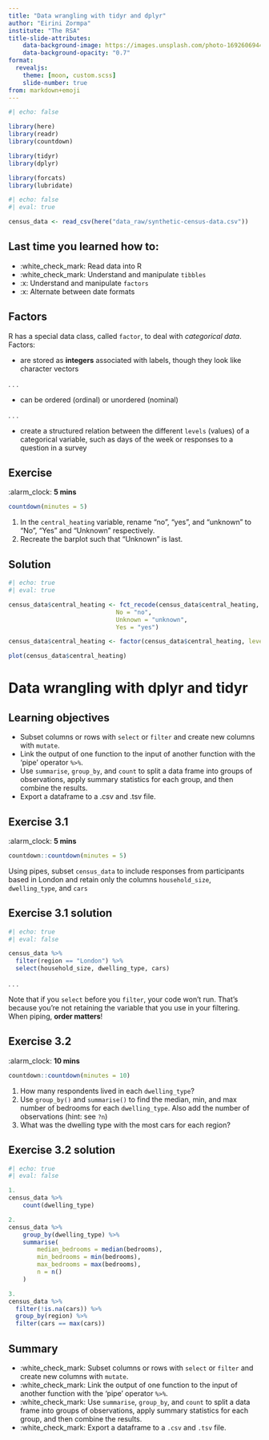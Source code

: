 ```yaml
---
title: "Data wrangling with tidyr and dplyr"
author: "Eirini Zormpa"
institute: "The RSA"
title-slide-attributes:
    data-background-image: https://images.unsplash.com/photo-1692606944142-b0b4cde990e8?q=80&w=2080&auto=format&fit=crop&ixlib=rb-4.0.3&ixid=M3wxMjA3fDB8MHxwaG90by1wYWdlfHx8fGVufDB8fHx8fA%3D%3D
    data-background-opacity: "0.7"
format:
  revealjs:
    theme: [moon, custom.scss]
    slide-number: true
from: markdown+emoji
---
```


```r
#| echo: false

library(here)
library(readr)
library(countdown)

library(tidyr)
library(dplyr)

library(forcats)
library(lubridate)
```

```r
#| echo: false
#| eval: true

census_data <- read_csv(here("data_raw/synthetic-census-data.csv"))
```


## Last time you learned how to:

::: {data-id="box1" style="background: #03ecdd; width: 100px; height: 75px; margin: 10px; position: absolute; top: -100px; left: -10px"}

:::

- :white_check_mark: Read data into R
- :white_check_mark: Understand and manipulate `tibbles`
- :x: Understand and manipulate `factors`
- :x: Alternate between date formats

## Factors

::: {data-id="box1" style="background: #03ecdd; width: 100px; height: 75px; margin: 10px; position: absolute; top: -100px; left: -10px"}

:::

R has a special data class, called `factor`, to deal with *categorical data*. Factors:

- are stored as **integers** associated with labels, though they look like character vectors

. . .

- can be ordered (ordinal) or unordered (nominal)

. . .

-  create a structured relation between the different `levels` (values) of a categorical variable, such as days of the week or responses to a question in a survey


## Exercise

::: {data-id="box1" style="background: #03ecdd; width: 100px; height: 75px; margin: 10px; position: absolute; top: -100px; left: -10px"}

:::

:alarm_clock: **5 mins**

```r
countdown(minutes = 5)
```

1. In the `central_heating` variable, rename “no”, “yes”, and "unknown" to “No”, “Yes” and "Unknown" respectively.
2. Recreate the barplot such that “Unknown” is last.

## Solution

::: {data-id="box1" style="background: #03ecdd; width: 100px; height: 75px; margin: 10px; position: absolute; top: -100px; left: -10px"}

:::

```r
#| echo: true
#| eval: true

census_data$central_heating <- fct_recode(census_data$central_heating,
                              No = "no",
                              Unknown = "unknown",
                              Yes = "yes")

census_data$central_heating <- factor(census_data$central_heating, levels = c("No", "Yes", "Unknown"))

plot(census_data$central_heating)

```

# Data wrangling with dplyr and tidyr

::: {data-id="box1" style="background: #03ecdd; width: 100px; height: 75px; margin: 10px; position: absolute; top: -100px; left: -10px"}

:::

## Learning objectives

- Subset columns or rows with `select` or `filter` and create new columns with `mutate`.
- Link the output of one function to the input of another function with the ‘pipe’ operator `%>%`.
- Use `summarise`, `group_by`, and `count` to split a data frame into groups of observations, apply summary statistics for each group, and then combine the results.
- Export a dataframe to a .csv and .tsv file.

## Exercise 3.1

::: {data-id="box1" style="background: #03ecdd; width: 100px; height: 75px; margin: 10px; position: absolute; top: -100px; left: -10px"}

:::

:alarm_clock: **5 mins**

```r
countdown::countdown(minutes = 5)
```


Using pipes, subset `census_data` to include responses from participants based in London and retain only the columns `household_size`, `dwelling_type`, and `cars`


## Exercise 3.1 solution

::: {data-id="box1" style="background: #03ecdd; width: 100px; height: 75px; margin: 10px; position: absolute; top: -100px; left: -10px"}

:::

```r
#| echo: true
#| eval: false

census_data %>%
  filter(region == "London") %>%
  select(household_size, dwelling_type, cars)

```

. . .

Note that if you `select` before you `filter`, your code won't run.
That's because you're not retaining the variable that you use in your filtering.
When piping, **order matters**!


## Exercise 3.2

::: {data-id="box1" style="background: #03ecdd; width: 100px; height: 75px; margin: 10px; position: absolute; top: -100px; left: -10px"}

:::

:alarm_clock: **10 mins**

```r
countdown::countdown(minutes = 10)
```

1. How many respondents lived in each `dwelling_type`?
2. Use `group_by()` and `summarise()` to find the median, min, and max number of bedrooms for each `dwelling_type`. Also add the number of observations (hint: see `?n`)
3. What was the dwelling type with the most cars for each region?


## Exercise 3.2 solution

::: {data-id="box1" style="background: #03ecdd; width: 100px; height: 75px; margin: 10px; position: absolute; top: -100px; left: -10px"}

:::

```r
#| echo: true
#| eval: false

1.
census_data %>%
    count(dwelling_type)

2. 
census_data %>%
    group_by(dwelling_type) %>%
    summarise(
        median_bedrooms = median(bedrooms),
        min_bedrooms = min(bedrooms),
        max_bedrooms = max(bedrooms),
        n = n()
    )

3.
census_data %>%
  filter(!is.na(cars)) %>%
  group_by(region) %>%
  filter(cars == max(cars))

```

## Summary

::: {data-id="box1" style="background: #03ecdd; width: 100px; height: 75px; margin: 10px; position: absolute; top: -100px; left: -10px"}

:::

- :white_check_mark: Subset columns or rows with `select` or `filter` and create new columns with `mutate`.
- :white_check_mark: Link the output of one function to the input of another function with the ‘pipe’ operator `%>%`.
- :white_check_mark: Use `summarise`, `group_by`, and `count` to split a data frame into groups of observations, apply summary statistics for each group, and then combine the results.
- :white_check_mark: Export a dataframe to a `.csv` and `.tsv` file.